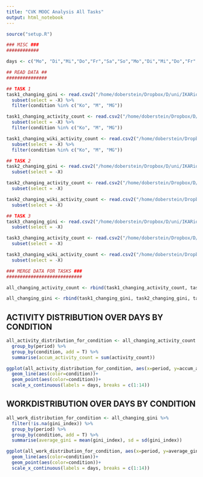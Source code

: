 ```yaml
---
title: "CVK MOOC Analysis All Tasks"
output: html_notebook
---
```


```r
source("setup.R")
```


```r
### MISC ###
############

days <- c("Mo", "Di","Mi","Do","Fr","Sa","So","Mo","Di","Mi","Do","Fr","Sa","So")

```



```r
## READ DATA ##
###############

## TASK 1
task1_changing_gini <- read.csv2("/home/doberstein/Dropbox/D/uni/IKARion/CVK MOOC - WS18_19/analysis/task1_changing_gini.csv", stringsAsFactors = F) %>% 
  subset(select = -X) %>%
  filter(condition %in% c("Ko", "M", "MG"))

task1_changing_activity_count <- read.csv2("/home/doberstein/Dropbox/D/uni/IKARion/CVK MOOC - WS18_19/analysis/task1_changing_activity_count.csv", stringsAsFactors = F) %>%
  subset(select = -X) %>%
  filter(condition %in% c("Ko", "M", "MG"))

task1_changing_wiki_activity_count <- read.csv2("/home/doberstein/Dropbox/D/uni/IKARion/CVK MOOC - WS18_19/analysis/task1_changing_wiki_activity_count.csv", stringsAsFactors = F) %>% 
  subset(select = -X) %>%
  filter(condition %in% c("Ko", "M", "MG"))

## TASK 2
task2_changing_gini <- read.csv2("/home/doberstein/Dropbox/D/uni/IKARion/CVK MOOC - WS18_19/analysis/task2_changing_gini.csv", stringsAsFactors = F) %>% 
  subset(select = -X)

task2_changing_activity_count <- read.csv2("/home/doberstein/Dropbox/D/uni/IKARion/CVK MOOC - WS18_19/analysis/task2_changing_activity_count.csv", stringsAsFactors = F) %>%
  subset(select = -X)

task2_changing_wiki_activity_count <- read.csv2("/home/doberstein/Dropbox/D/uni/IKARion/CVK MOOC - WS18_19/analysis/task2_changing_wiki_activity_count.csv", stringsAsFactors = F) %>% 
  subset(select = -X)

## TASK 3
task3_changing_gini <- read.csv2("/home/doberstein/Dropbox/D/uni/IKARion/CVK MOOC - WS18_19/analysis/task3_changing_gini.csv", stringsAsFactors = F) %>% 
  subset(select = -X)

task3_changing_activity_count <- read.csv2("/home/doberstein/Dropbox/D/uni/IKARion/CVK MOOC - WS18_19/analysis/task3_changing_activity_count.csv", stringsAsFactors = F) %>%
  subset(select = -X)

task3_changing_wiki_activity_count <- read.csv2("/home/doberstein/Dropbox/D/uni/IKARion/CVK MOOC - WS18_19/analysis/task3_changing_wiki_activity_count.csv", stringsAsFactors = F) %>% 
  subset(select = -X)


```


```r
### MERGE DATA FOR TASKS ###
############################

all_changing_activity_count <- rbind(task1_changing_activity_count, task2_changing_activity_count, task3_changing_activity_count)

all_changing_gini <- rbind(task1_changing_gini, task2_changing_gini, task3_changing_gini)

```

## ACTIVITY DISTRIBUTION OVER DAYS BY CONDITION
```r
all_activity_distribution_for_condition <- all_changing_activity_count %>% 
  group_by(period) %>% 
  group_by(condition, add = T) %>% 
  summarise(accum_activity_count = sum(activity_count))
```

```r
ggplot(all_activity_distribution_for_condition, aes(x=period, y=accum_activity_count, group=condition)) +
  geom_line(aes(color=condition))+
  geom_point(aes(color=condition))+
  scale_x_continuous(labels = days, breaks = c(1:14))

```


## WORKDISTRIBUTION OVER DAYS BY CONDITION
```r
all_work_distribution_for_condition <- all_changing_gini %>% 
  filter(!is.na(gini_index)) %>% 
  group_by(period) %>% 
  group_by(condition, add = T) %>% 
  summarise(average_gini = mean(gini_index), sd = sd(gini_index))
```

```r
ggplot(all_work_distribution_for_condition, aes(x=period, y=average_gini, group=condition)) +
  geom_line(aes(color=condition))+
  geom_point(aes(color=condition))+
  scale_x_continuous(labels = days, breaks = c(1:14))

```
```r


```

